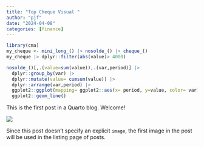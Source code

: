 ```yaml
---
title: "Top Cheque Visual "
author: "pjf"
date: "2024-04-08"
categories: [finance]
---
```


```r
library(cma)
my_cheque <- mini_long_() |> nosolde_() |> cheque_() 
my_cheque |> dplyr::filter(abs(value)> 4000)
```

```r
nosolde_()[,.(value=sum(value)),.(var,period)] |>
  dplyr::group_by(var) |>
  dplyr::mutate(value= cumsum(value)) |>
  dplyr::arrange(var,period) |>
  ggplot2::ggplot(mapping= ggplot2::aes(x= period, y=value, color= var)) +
  ggplot2::geom_line()
```

This is the first post in a Quarto blog. Welcome!

![](thumbnail.jpg)

Since this post doesn't specify an explicit `image`, the first image in the post will be used in the listing page of posts.
